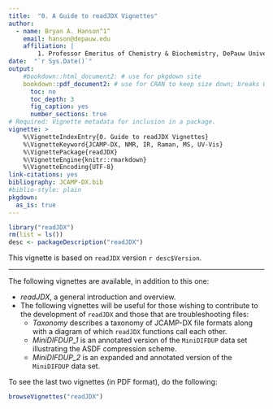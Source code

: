 ```yaml
---
title:  "0. A Guide to readJDX Vignettes"
author:
  - name: Bryan A. Hanson^1^
    email: hanson@depauw.edu
    affiliation: |
        1. Professor Emeritus of Chemistry & Biochemistry, DePauw University, Greencastle IN USA.
date:  "`r Sys.Date()`"
output:
    #bookdown::html_document2: # use for pkgdown site
    bookdown::pdf_document2: # use for CRAN to keep size down; breaks GHA
      toc: no
      toc_depth: 3
      fig_caption: yes
      number_sections: true
# Required: Vignette metadata for inclusion in a package.
vignette: >
    %\VignetteIndexEntry{0. Guide to readJDX Vignettes}
    %\VignetteKeyword{JCAMP-DX, NMR, IR, Raman, MS, UV-Vis}
    %\VignettePackage{readJDX}
    %\VignetteEngine{knitr::rmarkdown}
    %\VignetteEncoding{UTF-8}
link-citations: yes
bibliography: JCAMP-DX.bib
#biblio-style: plain
pkgdown:
  as_is: true
---
```


```r
library("readJDX")
rm(list = ls())
desc <- packageDescription("readJDX")
```

This vignette is based on `readJDX` version `r desc$Version`.

---

The following vignettes are available, in addition to this one:

* *readJDX*, a general introduction and overview.
* The following vignettes will be useful for those wishing to contribute to the development of `readJDX` and those that are troubleshooting files:
    + *Taxonomy* describes a taxonomy of JCAMP-DX file formats along with a diagram of which `readJDX` functions call each other.
    + *MiniDIFDUP_1* is an annotated version of the `MiniDIFDUP` data set illustrating the ASDF compression scheme.
    + *MiniDIFDUP_2* is an expanded and annotated version of the `MiniDIFDUP` data set.

To see the last two vignettes (in PDF format), do the following:

```r
browseVignettes("readJDX")
```
